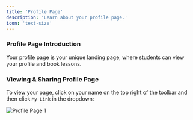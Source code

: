 ```yaml
---
title: 'Profile Page'
description: 'Learn about your profile page.'
icon: 'text-size'
---
```


### Profile Page Introduction

Your profile page is your unique landing page, where students can view your profile and book lessons.

### Viewing & Sharing Profile Page

To view your page, click on your name on the top right of the toolbar and then click `My Link` in the dropdown:

![Profile Page 1](/images/profile-page-1)